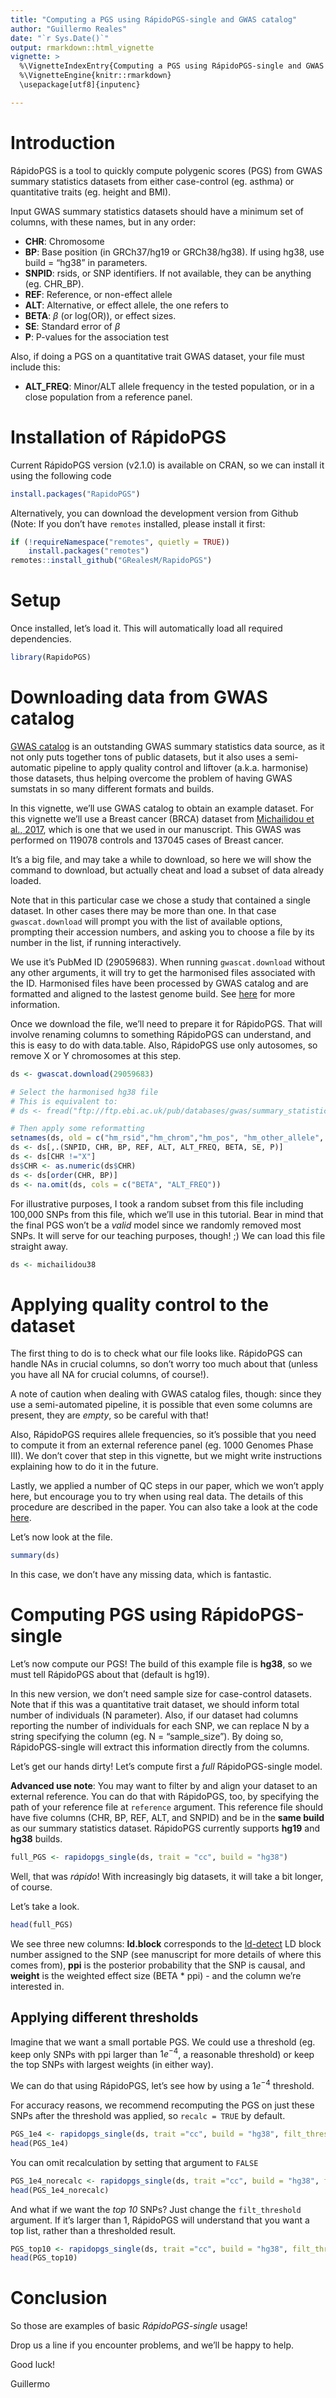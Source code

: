 ```yaml
---
title: "Computing a PGS using RápidoPGS-single and GWAS catalog"
author: "Guillermo Reales"
date: "`r Sys.Date()`"
output: rmarkdown::html_vignette
vignette: >
  %\VignetteIndexEntry{Computing a PGS using RápidoPGS-single and GWAS catalog}
  %\VignetteEngine{knitr::rmarkdown}
  \usepackage[utf8]{inputenc}

---
```


# Introduction

RápidoPGS is a tool to quickly compute polygenic scores (PGS) from GWAS summary statistics datasets from either case-control (eg. asthma) or quantitative traits (eg. height and BMI).

Input GWAS summary statistics datasets should have a minimum set of columns, 
with these names, but in any order:

* **CHR**: Chromosome 
* **BP**: Base position (in GRCh37/hg19 or GRCh38/hg38). If using hg38, use build = "hg38" in parameters.
* **SNPID**: rsids, or SNP identifiers. If not available, they can be anything (eg. CHR_BP).
* **REF**: Reference, or non-effect allele
* **ALT**: Alternative, or effect allele, the one \eqn{\beta} refers to
* **BETA**: $\beta$ (or log(OR)), or effect sizes.
* **SE**: Standard error of $\beta$
* **P**: P-values for the association test

Also, if doing a PGS on a quantitative trait GWAS dataset, your file must include this:

* **ALT_FREQ**: Minor/ALT allele frequency in the tested population, or in a close population from a reference panel. 

# Installation of RápidoPGS

Current RápidoPGS version (v2.1.0) is available on CRAN, so we can install it using the following code 
```r
install.packages("RapidoPGS")
```

Alternatively, you can download the development version from Github (Note: If you don't have `remotes` installed, please install it first:

```r
if (!requireNamespace("remotes", quietly = TRUE))
    install.packages("remotes")
remotes::install_github("GRealesM/RapidoPGS")
```

# Setup

Once installed, let's load it. This will automatically load all required dependencies.

```r
library(RapidoPGS)
```

# Downloading data from GWAS catalog

[GWAS catalog](https://www.ebi.ac.uk/gwas/) is an outstanding GWAS summary statistics data source, as it not only puts together tons of public datasets, but it also uses a semi-automatic pipeline to apply quality control and liftover (a.k.a. harmonise) those datasets, thus helping overcome the problem of having GWAS sumstats in so many different formats and builds.

In this vignette, we'll use GWAS catalog to obtain an example dataset. For this vignette we'll use a Breast cancer (BRCA) dataset from [Michailidou et al., 2017](https://www.nature.com/articles/nature24284), which is one that we used in our manuscript. This GWAS was performed on 119078 controls and 137045 cases of Breast cancer.

It's a big file, and may take a while to download, so here we will show the command to download, but actually cheat and load a subset of data already loaded.

Note that in this particular case we chose a study that contained a single dataset. In other cases there may be more than one. In that case `gwascat.download` will prompt you with the list of available options, prompting their accession numbers, and asking you to choose a file by its number in the list, if running interactively. 

We use it's PubMed ID (29059683). When running `gwascat.download` without any other arguments, it will try to get the harmonised files associated with the ID. Harmonised files have been processed by GWAS catalog and are formatted and aligned to the lastest genome build. See [here](https://www.ebi.ac.uk/gwas/docs/methods/summary-statistics) for more information.

Once we download the file, we'll need to prepare it for RápidoPGS. That will involve renaming columns to something RápidoPGS can understand, and this is easy to do with data.table. Also, RápidoPGS use only autosomes, so remove X or Y chromosomes at this step.

```r
ds <- gwascat.download(29059683)

# Select the harmonised hg38 file 
# This is equivalent to:
# ds <- fread("ftp://ftp.ebi.ac.uk/pub/databases/gwas/summary_statistics/GCST004001-GCST005000/GCST004988/harmonised/29059683-GCST004988-EFO_0000305.h.tsv.gz")

# Then apply some reformatting
setnames(ds, old = c("hm_rsid","hm_chrom","hm_pos", "hm_other_allele", "hm_effect_allele", "hm_effect_allele_frequency", "hm_beta", "standard_error", "p_value"), new = c("SNPID","CHR", "BP", "REF","ALT","ALT_FREQ", "BETA", "SE", "P"))
ds <- ds[,.(SNPID, CHR, BP, REF, ALT, ALT_FREQ, BETA, SE, P)]
ds <- ds[CHR !="X"]
ds$CHR <- as.numeric(ds$CHR)
ds <- ds[order(CHR, BP)]
ds <- na.omit(ds, cols = c("BETA", "ALT_FREQ"))

```

For illustrative purposes, I took a random subset from this file including 100,000 SNPs from this file, which we'll use in this tutorial. Bear in mind that the final PGS won't be a *valid* model since we randomly removed most SNPs. It will serve for our teaching purposes, though! ;)
We can load this file straight away.

```r
ds <- michailidou38
```


# Applying quality control to the dataset

The first thing to do is to check what our file looks like. RápidoPGS can handle NAs in crucial columns, so don't worry too much about that (unless you have all NA for crucial columns, of course!).

A note of caution when dealing with GWAS catalog files, though: since they use a semi-automated pipeline, it is possible that even some columns are present, they are *empty*, so be careful with that! 

Also, RápidoPGS requires allele frequencies, so it's possible that you need to compute it from an external reference panel (eg. 1000 Genomes Phase III). We don't cover that step in this vignette, but we might write instructions explaining how to do it in the future.

Lastly, we applied a number of QC steps in our paper, which we won't apply here, but encourage you to try when using real data. The details of this procedure are described in the paper. You can also take a look at the code [here](https://github.com/GRealesM/RapidoPGS_paper/blob/master/Preparing_datasets_qcfilt_clean_20210317.R).

Let's now look at the file.

```r
summary(ds)
```
In this case, we don't have any missing data, which is fantastic. 


# Computing PGS using RápidoPGS-single

Let's now compute our PGS!
The build of this example file is **hg38**, so we must tell RápidoPGS about that (default is hg19).

In this new version, we don't need sample size for case-control datasets.
Note that if this was a quantitative trait dataset, we should inform total number of individuals (N parameter). Also, if our dataset had columns reporting the number of individuals for each SNP, we can replace N by a string specifying the column (eg. N = "sample_size"). By doing so, RápidoPGS-single will extract this information directly from the columns.

Let's get our hands dirty! Let's compute first a *full* RápidoPGS-single model. 


**Advanced use note**: You may want to filter by and align your dataset to an external reference. You can do that with RápidoPGS, too, by specifying the path of your reference file at `reference` argument. This reference file should have five columns (CHR, BP, REF, ALT, and SNPID) and be in the **same build** as our summary statistics dataset. RápidoPGS currently supports **hg19** and **hg38** builds.

```r
full_PGS <- rapidopgs_single(ds, trait = "cc", build = "hg38")
```

Well, that was *rápido*! With increasingly big datasets, it will take a bit longer, of course.

Let's take a look.

```r
head(full_PGS)
```

We see three new columns: **ld.block** corresponds to the [ld-detect](https://doi.org/10.1093/bioinformatics/btv546) LD block number assigned to the SNP (see manuscript for more details of where this comes from), **ppi** is the posterior probability that the SNP is causal, and **weight** is the weighted effect size (BETA * ppi) - and the column we're interested in.


## Applying different thresholds

Imagine that we want a small portable PGS.  We could use a threshold (eg. keep only SNPs with ppi larger than $1e^{-4}$, a reasonable threshold) or keep the top SNPs with largest weights (in either way).

We can do that using RápidoPGS, let's see how by using a $1e^{-4}$ threshold.

For accuracy reasons, we recommend recomputing the PGS on just these SNPs after the threshold was applied, so `recalc = TRUE` by default. 

```r
PGS_1e4 <- rapidopgs_single(ds, trait ="cc", build = "hg38", filt_threshold = 1e-4)
head(PGS_1e4)
```

You can omit recalculation by setting that argument to `FALSE`

```r
PGS_1e4_norecalc <- rapidopgs_single(ds, trait ="cc", build = "hg38", filt_threshold = 1e-4, recalc = FALSE)
head(PGS_1e4_norecalc)
```

And what if we want the *top 10* SNPs? Just change the `filt_threshold` argument. If it's larger than 1, RápidoPGS will understand that you want a top list, rather than a thresholded result.

```r
PGS_top10 <- rapidopgs_single(ds, trait ="cc", build = "hg38", filt_threshold = 10)
head(PGS_top10)
```


# Conclusion

So those are examples of basic *RápidoPGS-single* usage! 

Drop us a line if you encounter problems, and we'll be happy to help.

Good luck!


Guillermo
